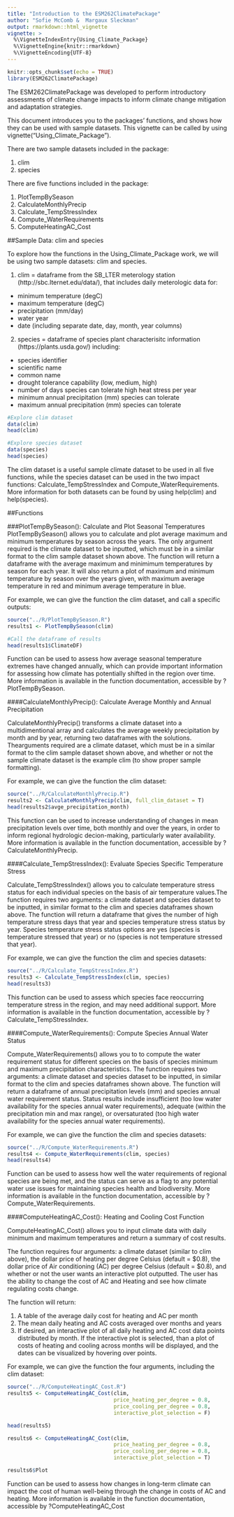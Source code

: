 ```yaml
---
title: "Introduction to the ESM262ClimatePackage"
author: "Sofie McComb &  Margaux Sleckman"
output: rmarkdown::html_vignette
vignette: >
  %\VignetteIndexEntry{Using_Climate_Package}
  %\VignetteEngine{knitr::rmarkdown}
  %\VignetteEncoding{UTF-8}
---
```


```r
knitr::opts_chunk$set(echo = TRUE)
library(ESM262ClimatePackage)
```

The ESM262ClimatePackage was developed to perform introductory assessments of climate change impacts to inform climate change mitigation and adaptation strategies.

This document introduces you to the packages' functions, and shows how they can be used with sample datasets. 
This vignette can be called by using vignette("Using_Climate_Package").

There are two sample datasets included in the package:

1. clim
2. species


There are five functions included in the package:

1. PlotTempBySeason
2. CalculateMonthlyPrecip
3. Calculate_TempStressIndex
4. Compute_WaterRequirements
5. ComputeHeatingAC_Cost



##Sample Data: clim and species

To explore how the functions in the Using_Climate_Package work, we will be using two sample datasets: clim and species. 

1. clim = dataframe from the SB_LTER meterology station (http://sbc.lternet.edu/data/), that includes daily meterologic data for:
 + minimum temperature (degC)
 + maximum temperature (degC)
 + precipitation (mm/day)
 + water year
 + date (including separate date, day, month, year columns)

2. species = dataframe of species plant characterisitc information (https://plants.usda.gov/) including:
 + species identifier
 + scientific name
 + common name
 + drought tolerance capability (low, medium, high)
 + number of days species can tolerate high heat stress per year
 + minimum annual precipitation (mm) species can tolerate
 + maximum annual precipitation (mm) species can tolerate

```r

#Explore clim dataset
data(clim)
head(clim)

#Explore species dataset
data(species)
head(species)

```

The clim dataset is a useful sample climate dataset to be used in all five functions, while the species dataset can be used in the two impact functions: Calculate_TempStressIndex and Compute_WaterRequirements.
More information for both datasets can be found by using help(clim) and help(species).

##Functions

###PlotTempBySeason(): Calculate and Plot Seasonal Temperatures
PlotTempBySeason() allows you to calculate and plot average maximum and minimum temperatures by season across the years. The only argument required is the climate dataset to be inputted, which must be in a similar format to the clim sample dataset shown above. The function will return a dataframe with the average maximum and minimimum temperatures by season for each year. It will also return a plot of maximum and minimum temperature by season over the years given, with maximum average temperature in red and minimum average temperature in blue.

For example, we can give the function the clim dataset, and call a specific outputs:

```r

source("../R/PlotTempBySeason.R")
results1 <- PlotTempBySeason(clim)

#Call the dataframe of results
head(results1$ClimateDF)

```

Function can be used to assess how average seasonal temperature extremes have changed annually,
which can provide important information for assessing how climate has potentially shifted in the region over time.
More information is available in the function documentation, accessible by ?PlotTempBySeason.

####CalculateMonthlyPrecip(): Calculate Average Monthly and Annual Precipitation

CalculateMonthlyPrecip() transforms a climate dataset into a multidimentional array and calculates the average weekly precipitation by month and by year, returning two dataframes with the solutions. Thearguments required are a climate dataset, which must be in a similar format to the clim sample dataset shown above, and whether or not the sample climate dataset is the example clim (to show proper sample formatting).

For example, we can give the function the clim dataset:

```r

source("../R/CalculateMonthlyPrecip.R")
results2 <- CalculateMonthlyPrecip(clim, full_clim_dataset = T)
head(results2$avge_precipitation_month)

```

This function can be used to increase understanding of changes in mean precipitation levels over time,
both monthly and over the years, in order to inform regional hydrologic decion-making, particularly water availability. 
More information is available in the function documentation, accessible by ?CalculateMonthlyPrecip.

####Calculate_TempStressIndex(): Evaluate Species Specific Temperature Stress

Calculate_TempStressIndex() allows you to calculate temperature stress status for each individual species on the basis of air temperature values.The function requires two arguments: a climate dataset and species dataset to be inputted, in similar format to the clim and species dataframes shown above. The function will return a dataframe that gives the number of high temperature stress days that year and species temperature stress status by year. Species temperature stress status options are yes (species is temperature stressed that year) or no (species is not temperature stressed that year). 

For example, we can give the function the clim and species datasets:

```r

source("../R/Calculate_TempStressIndex.R")
results3 <- Calculate_TempStressIndex(clim, species)
head(results3)

```

This function can be used to assess which species face reoccurring temperature stress in the region, and may need additional support.
More information is available in the function documentation, accessible by ?Calculate_TempStressIndex.

####Compute_WaterRequirements(): Compute Species Annual Water Status

Compute_WaterRequirements() allows you to to compute the water requirement status for different species on the basis of species minimum and maximum precipitation characteristics. The function requires two arguments: a climate dataset and species dataset to be inputted, in similar format to the clim and species dataframes shown above. The function will return a dataframe of annual precipitation levels (mm) and species annual water requirement status. Status results include insufficient (too low water availability for the species annual water requirements), adequate (within the precipitation min and max range), or oversaturated (too high water availability for the species annual water requirements).

For example, we can give the function the clim and species datasets:

```r

source("../R/Compute_WaterRequirements.R")
results4 <- Compute_WaterRequirements(clim, species)
head(results4)

```

Function can be used to assess how well the water requirements of regional species are being met,
and the status can serve as a flag to any potential water use issues for maintaining species health and biodiversity.
More information is available in the function documentation, accessible by ?Compute_WaterRequirements.

####ComputeHeatingAC_Cost(): Heating and Cooling Cost Function

ComputeHeatingAC_Cost() allows you to input climate data with daily minimum and maximum temperatures and return a summary of cost results. 

The function requires four arguments: a climate dataset (similar to clim above), the dollar price of heating per degree Celsius (default = $0.8), the dollar price of Air conditioning (AC) per degree Celsius (default = $0.8), and whether or not the user wants an interactive plot outputted. The user has the ability to change the cost of AC and Heating and see how climate regulating costs change.

The function will return:

1. A table of the average daily cost for heating and AC per month 
2. The mean daily heating and AC costs averaged over months and years
3. If desired, an interactive plot of all daily heating and AC cost data points distributed by month. If the interactive plot is selected, than a plot of costs of heating and cooling across months will be displayed, and the dates can be visualized by hovering over points.

For example, we can give the function the four arguments, including the clim dataset:

```r

source("../R/ComputeHeatingAC_Cost.R")
results5 <- ComputeHeatingAC_Cost(clim,
                                  price_heating_per_degree = 0.8,
                                  price_cooling_per_degree = 0.8,
                                  interactive_plot_selection = F)

head(results5)

results6 <- ComputeHeatingAC_Cost(clim,
                                  price_heating_per_degree = 0.8,
                                  price_cooling_per_degree = 0.8,
                                  interactive_plot_selection = T)

results6$Plot

```

Function can be used to assess how changes in long-term climate can impact the cost of human
well-being through the change in costs of AC and heating.
More information is available in the function documentation, accessible by ?ComputeHeatingAC_Cost
